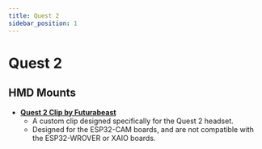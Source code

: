 ```yaml
---
title: Quest 2
sidebar_position: 1
---
```


# Quest 2

## HMD Mounts

- **[Quest 2 Clip by Futurabeast](https://github.com/Project-Babble/BabbleHardware/tree/main/3D-Printed_Parts/Quest_2/Futurabeast)**
  - A custom clip designed specifically for the Quest 2 headset.
  - Designed for the ESP32-CAM boards, and are not compatible with the ESP32-WROVER or XAIO boards.
